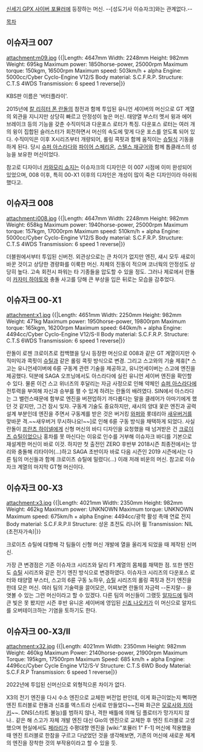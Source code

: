 [[신세기 GPX 사이버 포뮬러]]에 등장하는 머신. --[성도기사 이슈자크]와는 관계없다.--

[[목차]]
== 이슈자크 007 ==

attachment:m09.jpg
{{|Length: 4647mm
Width: 2248mm
Height: 982mm
Weight: 695kg
Maximum power: 1850horse-power, 25000rpm
Maximum torque: 150kgm, 16500rpm
Maximum speed: 503km/h + alpha
Engine: 5000cc/Cyber Cyclo-Engine V12/S
Body material: S.C.F.R.P.
Structure: C.T.S 4WDS
Transmission: 6 speed 1 reverse|}}

KBS판 이름은 '버터플라이'.

2015년에 [[칼 리히터 폰 란돌]]의 참전과 함께 투입된 유니언 세이버의 머신으로 GT 계열의 외관을 지니지만 상당히 빠르고 안정성이 높은 머신. 태양열 부스터 멧서 윙과 에어 브레이크 등의 기능을 갖춘 수직미익과 다운포스 로터가 특징. 다운포스 로터는 여러 개의 윙이 집합된 슬러스터가 회전하면서 머신의 속도에 맞게 다운 포스를 얻도록 되어 있다. 수직미익은 이후 X시리즈부터 개량되어, 롤링 콕핏과 함께 움직이는 [[슈틸]]식 기동을 하게 된다. 당시 [[슈퍼 아스라다]]와 [[파이어 스페리온]], [[스텔스 재규어]]와 함께 톱클래스의 성능을 보유한 머신이었다. 

참고로 디자이너 [[카와모리 쇼지]]는 이슈자크의 디자인은 이 007 시점에 이미 완성되어 있었으며, 008 이후, 특히 00-X1 이후의 디자인은 개성이 많이 죽은 디자인이라 아쉬워했다고.

== 이슈자크 008 ==

attachment:i008.jpg
{{|Length: 4647mm
Width: 2248mm
Height: 982mm
Weight: 658kg
Maximum power: 1940horse-power, 25000rpm
Maximum torque: 157kgm, 17000rpm
Maximum speed: 510km/h + alpha
Engine: 5000cc/Cyber Cyclo-Engine V12/S
Body material: S.C.F.R.P.
Structure: C.T.S 4WDS
Transmission: 6 speed 1 reverse|}}

더블원에서부터 투입된 신버전. 외관상으로는 큰 차이가 없지만 엔진, 섀시 모두 새로이 바꾼 것이고 상당한 경량화를 이룩한 머신. 차체의 진동이 적으며 코너웍의 안정성도 상당히 높다. 고속 회전시 파워는 타 기종들을 압도할 수 있을 정도. 그러나 제로에서 란돌이 [[카자미 하야토]]와 충돌 사고를 당해 큰 부상을 입은 뒤로는 모습을 감추었다. 

== 이슈자크 00-X1 ==

attachment:x1.jpg
{{|Length: 4651mm
Width: 2250mm
Height: 982mm
Weight: 471kg
Maximum power: 1950horse-power, 19800rpm
Maximum torque: 165kgm, 16200rpm
Maximum speed: 640km/h + alpha
Engine: 4494cc/Cyber Cyclo-Engine V12/S-II
Body material: S.C.F.R.P.
Structure: C.T.S 6WDS
Transmission: 6 speed 1 reverse|}}

란돌이 로젠 크로이츠로 컴백했을 당시 등장한 머신으로 008과 같은 GT 계열이지만 수직미익과 콕핏이 [[슈틸]]과 같은 롤링 콕핏 방식으로 변경. 그리고 스고와의 기술 제휴[* 스고는 유니언세이버에 6륜 구동계 관련 기술을 제공하고, 유니언세이버는 스고에 엔진을 제공했다. 덕분에 SAGA 오프닝에서도 아스라다에 실린 유니언 세이버 엔진을 확인할 수 있다. 물론 이건 스고 위너즈의 후달리는 자금 사정으로 인해 약체인 [[슈퍼 아스라다]]에 전투력을 부여해 자신과 승부를 펼 수 있게 하려는 란돌의 배려였다. SIN에서 아스라다는 그 밸런스때문에 함부로 엔진을 버젼업하기 까다롭다는 말을 클레어가 아마기에게 했던 것 같지만, 그건 잠시 잊자. 구동계 기술도 중요하지만, 섀시의 양대 꽃은 엔진과 공력 설계 부분인데 엔진을 주면서 구동계를 받은 것은 버거킹 [[와퍼]]와 롯데리아 [[새우버거]]를 맞바꾼 격.~~새우버거 무시하나요!~~]로 인해 6륜 구동 방식을 채택하게 되었다. 사실 란돌이 [[프란츠 하이넬]]에게 신형 머신의 바디 디자인을 요청했을 때 넘겨받은 건 [[크로이츠 슈틸]]이었으나 홍차를 못 마신다는 이유로 인수를 거부해 이슈자크 바디를 기본으로 재설계한 머신이 바로 이것. 하지만 첫 출전인 ZERO 후반부 2018시즌 최종전에서는 앙리와 충돌해 리타이어(...)하고 SAGA 초반이자 바로 다음 시즌인 2019 시즌에서는 다른 팀의 머신들과 함께 크로이츠 슈틸에 밀렸다(...) 이래 저래 비운의 머신. 참고로 이슈자크 계열의 마지막 GT형 머신이다.

== 이슈자크 00-X3 ==

attachment:x3.jpg
{{|Length: 4021mm
Width: 2350mm
Height: 982mm
Weight: 462kg
Maximum power: UNKNOWN
Maximum torque: UNKNOWN
Maximum speed: 675km/h + alpha
Engine: 4494cc/광학 활성 촉매 연료 전지
Body material: S.C.F.R.P.II
Structure: 상온 초전도 리니어 휠
Transmission: NIL (초전자가속)|}}

크로이츠 슈틸에 대항해 각 팀들이 신형 머신 개발에 열을 올리게 되었을 때 제작된 신머신.

가장 큰 변경점은 기존 이슈자크 시리즈와 달리 F1 계열의 몸체를 채택한 점. 또한 엔진도 [[슈틸]] 시리즈와 같은 전기 엔진 방식으로 변경하였다. 이슈자크 시리즈의 다운포스 로터와 태양열 부스터, 스고의 6륜 구동 노하우, [[슈틸]] 시리즈의 롤링 콕핏과 전기 엔진을 한데 모은 머신. 여러 팀의 기술력을 끌어모은, 어찌보면 란돌의 자금력 --돈지랄-- 을 엿볼 수 있는 그런 머신이라고 할 수 있겠다. 다른 팀의 머신들이 그랬듯 [[알자드]]에 밀려 큰 빛은 못 봤지만 시즌 후반 유니온 세이버에 영입된 [[신죠 나오키]]가 이 머신으로 알자드를 오버테이크하는 기염을 토하기도 한다. 

== 이슈자크 00-X3/II ==

attachment:x32.jpg
{{|Length: 4021mm
Width: 2350mm
Height: 982mm
Weight: 460kg
Maximum Power: 2140horse-power, 21900rpm
Maximum Torque: 195kgm, 17500rpm
Maximum Speed: 685 km/h + alpha
Engine: 4496cc/Cyber Cycle Engine V12/S-V
Structure: C.T.S 6WD
Body Material: S.C.F.R.P
Transmission: 6 speed 1 reverse|}}

2022년에 투입된 신머신으로 외형적으론 차이가 없다. 

X3의 전기 엔진을 다시 수소 엔진으로 교체한 버전업 판인데, 이게 화근이었는지 뻑하면 엔진 트러블로 란돌과 신죠를 엑스트라 신세로 만들었다~~진짜 화근은 [[모로사와 치아키]]~~. DNS(스타트 불능)를 범하지 않나, 격한 배틀에 의해 딤 플로터가 망가지지 않나.. 같은 해 스고가 자체 개발 엔진 대신 Gio의 엔진으로 교체한 후  엔진 트러블로 고생했으며 현실에서도 [[페라리]]가 수평대향 엔진을 [wiki:"포뮬러 1" F-1] 머신에 적용했을 때 엔진 트러블로 한참을 구르고 다녔었던 것을 생각해보면, 기존의 머신에 새로운 체계의 엔진을 장착한 것의 부작용이라고 할 수 있을 듯.
